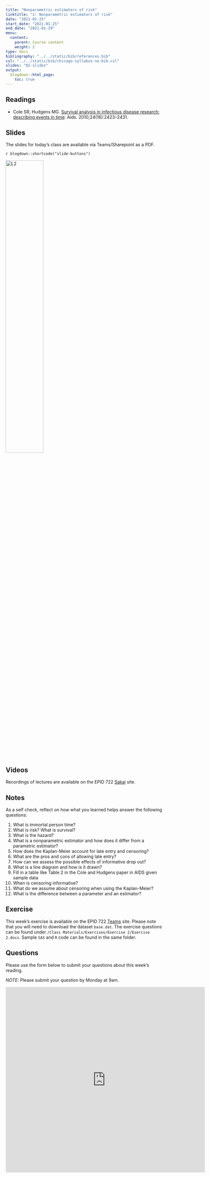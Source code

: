 ```yaml
---
title: "Nonparametric estimators of risk"
linktitle: "2: Nonparametric estimators of risk"
date: "2021-01-25"
start_date: "2021-01-25"
end_date: "2021-01-29"
menu:
  content:
    parent: Course content
    weight: 2
type: docs
bibliography: "../../static/bib/references.bib"
csl: "../../static/bib/chicago-syllabus-no-bib.csl"
slides: "02-slides"
output:
  blogdown::html_page:
    toc: true
---
```



## Readings

- <i class="fas fa-book"></i> Cole SR, Hudgens MG. [Survival analysis in infectious disease research: describing events in time](https://oce-ovid-com.libproxy.lib.unc.edu/article/00002030-201010230-00001/HTML): Aids. 2010;24(16):2423–2431. 

## Slides

The slides for today's class are available via Teams/Sharepoint as a PDF.

`r blogdown::shortcode("slide-buttons")`

[![L2](/slides/02-slides.png){width=49%}](https://adminliveunc.sharepoint.com/sites/EPID7222021/Class%20Materials/Forms/AllItems.aspx?newTargetListUrl=%2Fsites%2FEPID7222021%2FClass%20Materials&viewpath=%2Fsites%2FEPID7222021%2FClass%20Materials%2FForms%2FAllItems%2Easpx&viewid=23791aee%2D5f6d%2D4b22%2Da7b3%2D738269b4e786&id=%2Fsites%2FEPID7222021%2FClass%20Materials%2FSlides)



## Videos

Recordings of lectures are available on the EPID 722 [Sakai](https://www.sakai.unc.edu) site.

## Notes

As a self check, reflect on how what you learned helps answer the following questions:

1.	What is immortal person time?
2.	What is risk? What is survival?
3.	What is the hazard?
4.	What is a nonparametric estimator and how does it differ from a parametric estimator?
5.	How does the Kaplan-Meier account for late entry and censoring?
6.	What are the pros and cons of allowing late entry? 
7.	How can we assess the possible effects of informative drop out?
8.	What is a line diagram and how is it drawn?
9.	Fill in a table like Table 2 in the Cole and Hudgens paper in AIDS given sample data
10.	When is censoring informative?
11.	What do we assume about censoring when using the Kaplan-Meier?
12.	What is the difference between a parameter and an estimator?


## Exercise

This week's exercise is available on the EPID 722 [Teams](https://teams.microsoft.com) site. Please note that you will need to download the dataset `base.dat`. The exercise questions can be found under `/Class Materials/Exercises/Exercise 2/Exercise 2.docx`. Sample `SAS` and `R` code can be found in the same folder.

## Questions

Please use the form below to submit your questions about this week's reading.

*NOTE*: Please submit your question by Monday at 9am.

<iframe src="https://docs.google.com/forms/d/e/1FAIpQLSdb3RZPu9Dfws19szDZ6yjocC9OGcgm07ZHMzl-05WSrsJ32w/viewform?embedded=true" width="640" height="594" frameborder="0" marginheight="0" marginwidth="0">Loading…</iframe>



